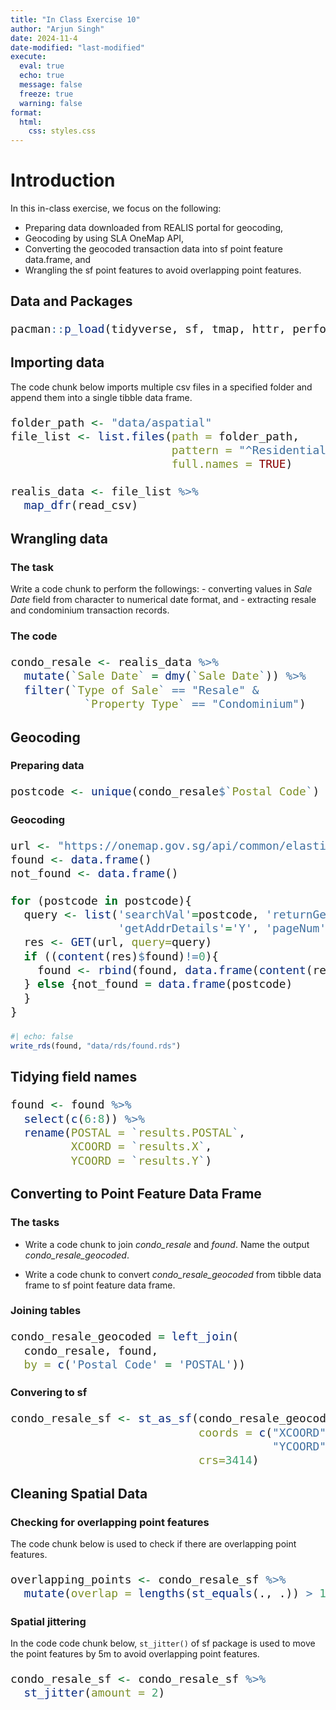 ```yaml
---
title: "In Class Exercise 10"
author: "Arjun Singh"
date: 2024-11-4
date-modified: "last-modified"
execute: 
  eval: true
  echo: true
  message: false
  freeze: true
  warning: false
format:
  html:
    css: styles.css 
---
```


# Introduction

In this in-class exercise, we focus on the following:

-   Preparing data downloaded from REALIS portal for geocoding,
-   Geocoding by using SLA OneMap API,
-   Converting the geocoded transaction data into sf point feature data.frame, and
-   Wrangling the sf point features to avoid overlapping point features.

## Data and Packages

::: {style="font-size: 1.50em"}
```r
pacman::p_load(tidyverse, sf, tmap, httr, performance)
```
:::

## Importing data

The code chunk below imports multiple csv files in a specified folder and append them into a single tibble data frame.

::: {style="font-size: 1.50em"}
```r
folder_path <- "data/aspatial"
file_list <- list.files(path = folder_path, 
                        pattern = "^Residential.*\\.csv$", 
                        full.names = TRUE)

realis_data <- file_list %>%
  map_dfr(read_csv)
```
:::

## Wrangling data

::: panel-tabset
### The task

Write a code chunk to perform the followings: - converting values in *Sale Date* field from character to numerical date format, and - extracting resale and condominium transaction records.

### The code

::: {style="font-size: 1.50em"}
```r
condo_resale <- realis_data %>%
  mutate(`Sale Date` = dmy(`Sale Date`)) %>%
  filter(`Type of Sale` == "Resale" &
           `Property Type` == "Condominium")
```
:::
:::

## Geocoding

::: panel-tabset
### Preparing data

::: {style="font-size: 1.50em"}
```r
postcode <- unique(condo_resale$`Postal Code`)
```
:::

### Geocoding

::: {style="font-size: 1.50em"}
```r
url <- "https://onemap.gov.sg/api/common/elastic/search"
found <- data.frame()
not_found <- data.frame()

for (postcode in postcode){
  query <- list('searchVal'=postcode, 'returnGeom'='Y', 
                'getAddrDetails'='Y', 'pageNum'='1')
  res <- GET(url, query=query)
  if ((content(res)$found)!=0){
    found <- rbind(found, data.frame(content(res))[4:13])
  } else {not_found = data.frame(postcode)
  }
}
```
:::

```r
#| echo: false
write_rds(found, "data/rds/found.rds")
```
:::

## Tidying field names

::: {style="font-size: 1.50em"}
```r
found <- found %>%
  select(c(6:8)) %>%
  rename(POSTAL = `results.POSTAL`,
         XCOORD = `results.X`,
         YCOORD = `results.Y`)
```
:::

## Converting to Point Feature Data Frame

::: panel-tabset
### The tasks

-   Write a code chunk to join *condo_resale* and *found*. Name the output *condo_resale_geocoded*.

-   Write a code chunk to convert *condo_resale_geocoded* from tibble data frame to sf point feature data frame.

### Joining tables

::: {style="font-size: 1.50em"}
```r
condo_resale_geocoded = left_join(
  condo_resale, found, 
  by = c('Postal Code' = 'POSTAL'))
```
:::

### Convering to sf

::: {style="font-size: 1.50em"}
```r
condo_resale_sf <- st_as_sf(condo_resale_geocoded, 
                            coords = c("XCOORD",
                                       "YCOORD"),
                            crs=3414)
```
:::
:::

## Cleaning Spatial Data

::: panel-tabset
### Checking for overlapping point features

The code chunk below is used to check if there are overlapping point features.

::: {style="font-size: 1.50em"}
```r
overlapping_points <- condo_resale_sf %>%
  mutate(overlap = lengths(st_equals(., .)) > 1)
```
:::

### Spatial jittering

In the code code chunk below, `st_jitter()` of sf package is used to move the point features by 5m to avoid overlapping point features.

::: {style="font-size: 1.50em"}
```r
condo_resale_sf <- condo_resale_sf %>%
  st_jitter(amount = 2)
```
:::
:::
